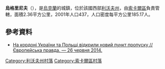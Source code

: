 {{coord|50|34|33|N|24|6|22|E|scale:100000|display=title}}

'''烏格里尼夫'''（{{lang-uk|Угринів}}），是[[烏克蘭|烏克蘭]]的城鎮，位於該國西部[[利沃夫州|利沃夫州]]，由[[索卡爾區|索卡爾區]]負責管轄，面積2.36平方公里，2001年人口437，人口密度每平方公里185.17人。

==參考資料==
*[http://www.eurointegration.com.ua/news/2014/06/26/7023726/ На кордоні України та Польщі відкрили новий пункт пропуску // Європейська правда. — 26 червня 2014.]

[[Category:利沃夫州村落|Category:利沃夫州村落]]
[[Category:索卡爾區村落|Category:索卡爾區村落]]


{{Lviv-geo-stub}}